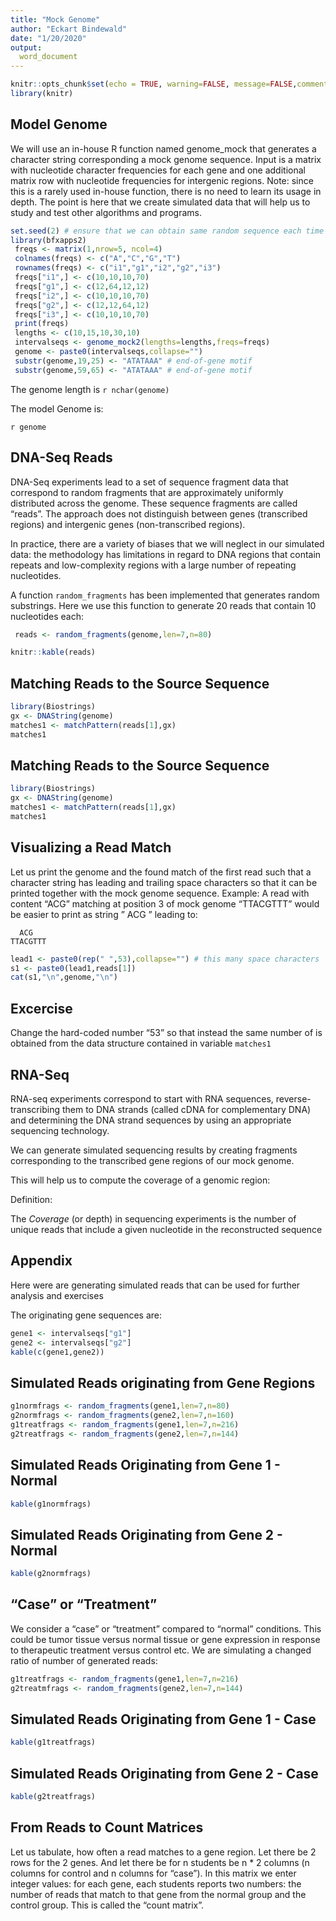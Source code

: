 ```yaml
---
title: "Mock Genome"
author: "Eckart Bindewald"
date: "1/20/2020"
output:
  word_document
---
```


```r
knitr::opts_chunk$set(echo = TRUE, warning=FALSE, message=FALSE,comment=NA)
library(knitr)
```

## Model Genome

We will use an in-house R function named genome_mock that generates a character string corresponding a mock genome sequence. Input is a matrix with nucleotide character frequencies for each gene and one additional matrix row with nucleotide frequencies for intergenic regions.
Note: since this is a rarely used in-house function, there is no need to learn its usage in depth. The point is here that we create simulated data that will help us to study and test other algorithms and programs.

```r
set.seed(2) # ensure that we can obtain same random sequence each time
library(bfxapps2)
 freqs <- matrix(1,nrow=5, ncol=4)
 colnames(freqs) <- c("A","C","G","T")
 rownames(freqs) <- c("i1","g1","i2","g2","i3")
 freqs["i1",] <- c(10,10,10,70)
 freqs["g1",] <- c(12,64,12,12)
 freqs["i2",] <- c(10,10,10,70)
 freqs["g2",] <- c(12,12,64,12)
 freqs["i3",] <- c(10,10,10,70)
 print(freqs)
 lengths <- c(10,15,10,30,10)
 intervalseqs <- genome_mock2(lengths=lengths,freqs=freqs)
 genome <- paste0(intervalseqs,collapse="")
 substr(genome,19,25) <- "ATATAAA" # end-of-gene motif
 substr(genome,59,65) <- "ATATAAA" # end-of-gene motif
```

The genome length is `r nchar(genome)`
 
The model Genome is:
   
`r genome`

## DNA-Seq Reads

DNA-Seq experiments lead to a set of sequence fragment data that correspond to random fragments that are approximately uniformly distributed across the genome. These sequence fragments are called "reads". The approach does not distinguish between genes (transcribed regions) and intergenic genes (non-transcribed regions). 

In practice, there are a variety of biases that we will neglect in our simulated data: the methodology has limitations in regard to DNA regions that contain repeats and low-complexity regions with a large number of repeating nucleotides.

A function `random_fragments` has been implemented that generates random substrings. Here we use this function to generate 20 reads that contain 10 nucleotides each:

```r
 reads <- random_fragments(genome,len=7,n=80)
```

```r
knitr::kable(reads)
```

## Matching Reads to the Source Sequence

```r
library(Biostrings)
gx <- DNAString(genome)
matches1 <- matchPattern(reads[1],gx)
matches1
```

## Matching Reads to the Source Sequence

```r
library(Biostrings)
gx <- DNAString(genome)
matches1 <- matchPattern(reads[1],gx)
matches1
```

## Visualizing a Read Match

Let us print the genome and the found match of the first read such that a character string has leading and trailing space characters so that it can be printed together with the mock genome sequence. Example: A read with content "ACG" matching at position 3 of mock genome "TTACGTTT" would be easier to print as string "  ACG   " leading to:

```
  ACG   
TTACGTTT
```

```r
lead1 <- paste0(rep(" ",53),collapse="") # this many space characters
s1 <- paste0(lead1,reads[1])
cat(s1,"\n",genome,"\n")
```

## Excercise

Change the hard-coded number "53" so that instead the same number of is obtained from the data structure contained in variable `matches1`

## RNA-Seq

RNA-seq experiments correspond to start with RNA sequences, reverse-transcribing them to DNA strands (called cDNA for complementary DNA) and determining the DNA strand sequences by using an appropriate sequencing technology.

We can generate simulated sequencing results by creating fragments corresponding to the transcribed gene regions of our mock genome.


This will help us to compute the coverage of a genomic region:

Definition:

The *Coverage* (or depth) in sequencing experiments is the number of unique reads that include a given nucleotide in the reconstructed sequence

## Appendix

Here were are generating simulated reads that can be used for further analysis and exercises

The originating gene sequences are:

```r
gene1 <- intervalseqs["g1"]
gene2 <- intervalseqs["g2"]
kable(c(gene1,gene2))
```

## Simulated Reads originating from Gene Regions

```r
g1normfrags <- random_fragments(gene1,len=7,n=80)
g2normfrags <- random_fragments(gene2,len=7,n=160)
g1treatfrags <- random_fragments(gene1,len=7,n=216)
g2treatfrags <- random_fragments(gene2,len=7,n=144)
```

## Simulated Reads Originating from Gene 1 - Normal

```r
kable(g1normfrags)
```

## Simulated Reads Originating from Gene 2 - Normal

```r
kable(g2normfrags)
```

## "Case" or "Treatment"

We consider a "case" or "treatment" compared to "normal"
conditions. This could be tumor tissue versus normal tissue or gene expression in response to therapeutic treatment versus control etc. 
We are simulating a changed ratio of number of generated reads:

```r
g1treatfrags <- random_fragments(gene1,len=7,n=216)
g2treatmfrags <- random_fragments(gene2,len=7,n=144)
```

## Simulated Reads Originating from Gene 1 - Case

```r
kable(g1treatfrags)
```

## Simulated Reads Originating from Gene 2 - Case

```r
kable(g2treatfrags)
```

## From Reads to Count Matrices

Let us tabulate, how often a read matches to a gene region. Let there be 2 rows for the 2 genes. And let there be for n students be n * 2 columns (n columns for control and n columns for "case"). In this matrix we enter integer values: for each gene, each students reports two numbers: the number of reads that match to that gene from the normal group and the control group.
This is called the "count matrix".

